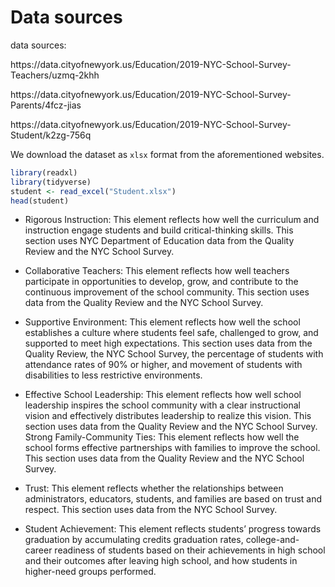 # Data sources


data sources: 

https://data.cityofnewyork.us/Education/2019-NYC-School-Survey-Teachers/uzmq-2khh

https://data.cityofnewyork.us/Education/2019-NYC-School-Survey-Parents/4fcz-jias

https://data.cityofnewyork.us/Education/2019-NYC-School-Survey-Student/k2zg-756q

We download the dataset as `xlsx` format from the aforementioned websites.


```r
library(readxl)
library(tidyverse)
student <- read_excel("Student.xlsx")
head(student)
```

- Rigorous Instruction: This element reflects how well the curriculum and instruction engage students and build critical-thinking skills. This section uses 
NYC Department of Education data from the Quality Review and the NYC School Survey.

- Collaborative Teachers: This element reflects how well teachers participate in opportunities to develop, grow, and contribute to the continuous improvement of the school community. This section uses data from the Quality Review and the NYC School Survey.

- Supportive Environment: This element reflects how well the school establishes a culture where students feel safe, challenged to grow, and supported to meet high expectations. This section uses data from the Quality Review, the NYC School Survey, the percentage of students with attendance rates of 90% or higher, and movement of students with disabilities to less restrictive environments.

- Effective School Leadership: This element reflects how well school leadership inspires the school community with a clear instructional vision and effectively distributes leadership to realize this vision. This section uses data from the Quality Review and the NYC School Survey.
Strong Family-Community Ties: This element reflects how well the school forms effective partnerships with families to improve the school. This section uses data from the Quality Review and the NYC School Survey.

- Trust: This element reflects whether the relationships between administrators, educators, students, and families are based on trust and respect. This section uses data from the NYC School Survey. 

- Student Achievement: This element reflects students’ progress towards graduation by accumulating credits graduation rates, college-and-career readiness of students based on their achievements in high school and their outcomes after leaving high school, and how students in higher-need groups performed. 